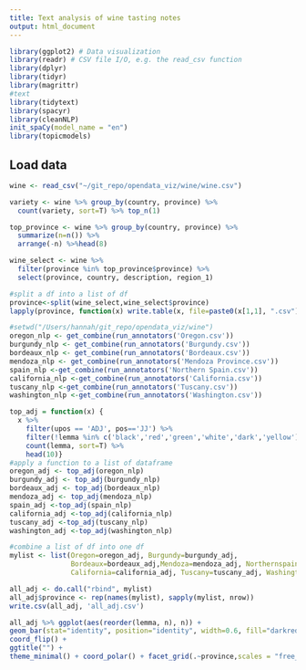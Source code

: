 ```yaml
---
title: Text analysis of wine tasting notes
output: html_document
---
```


```r
library(ggplot2) # Data visualization
library(readr) # CSV file I/O, e.g. the read_csv function
library(dplyr)
library(tidyr)
library(magrittr)
#text
library(tidytext)
library(spacyr)
library(cleanNLP)
init_spaCy(model_name = "en")
library(topicmodels)
```

## Load data

```r
wine <- read_csv("~/git_repo/opendata_viz/wine/wine.csv")
```

```r
variety <- wine %>% group_by(country, province) %>%
  count(variety, sort=T) %>% top_n(1)
```
```r
top_province <- wine %>% group_by(country, province) %>%
  summarize(n=n()) %>%
  arrange(-n) %>%head(8)
```

```r
wine_select <- wine %>% 
  filter(province %in% top_province$province) %>%
  select(province, country, description, region_1)
```
```r
#split a df into a list of df
province<-split(wine_select,wine_select$province)
lapply(province, function(x) write.table(x, file=paste0(x[1,1], ".csv")))
```


```r
#setwd("/Users/hannah/git_repo/opendata_viz/wine")
oregon_nlp <- get_combine(run_annotators('Oregon.csv'))
burgundy_nlp <- get_combine(run_annotators('Burgundy.csv'))
bordeaux_nlp <- get_combine(run_annotators('Bordeaux.csv'))
mendoza_nlp <- get_combine(run_annotators('Mendoza Province.csv'))
spain_nlp <-get_combine(run_annotators('Northern Spain.csv'))
california_nlp <-get_combine(run_annotators('California.csv'))
tuscany_nlp <-get_combine(run_annotators('Tuscany.csv'))
washington_nlp <-get_combine(run_annotators('Washington.csv'))

```



```r
top_adj = function(x) {
  x %>% 
    filter(upos == 'ADJ', pos=='JJ') %>%
    filter(!lemma %in% c('black','red','green','white','dark','yellow')) %>%
    count(lemma, sort=T) %>% 
    head(10)}
#apply a function to a list of dataframe
oregon_adj <- top_adj(oregon_nlp)
burgundy_adj <- top_adj(burgundy_nlp)
bordeaux_adj <- top_adj(bordeaux_nlp)
mendoza_adj <- top_adj(mendoza_nlp)
spain_adj <-top_adj(spain_nlp)
california_adj <-top_adj(california_nlp)
tuscany_adj <-top_adj(tuscany_nlp)
washington_adj <-top_adj(washington_nlp)
```

```r
#combine a list of df into one df
mylist <- list(Oregon=oregon_adj, Burgundy=burgundy_adj,
               Bordeaux=bordeaux_adj,Mendoza=mendoza_adj, Northernspain=spain_adj,
               California=california_adj, Tuscany=tuscany_adj, Washington=washington_adj)

all_adj <- do.call("rbind", mylist)
all_adj$province <- rep(names(mylist), sapply(mylist, nrow))
write.csv(all_adj, 'all_adj.csv')
```



```r
all_adj %>% ggplot(aes(reorder(lemma, n), n)) + 
geom_bar(stat="identity", position="identity", width=0.6, fill="darkred") + 
coord_flip() + 
ggtitle("") +
theme_minimal() + coord_polar() + facet_grid(.~province,scales = "free_x")
```

